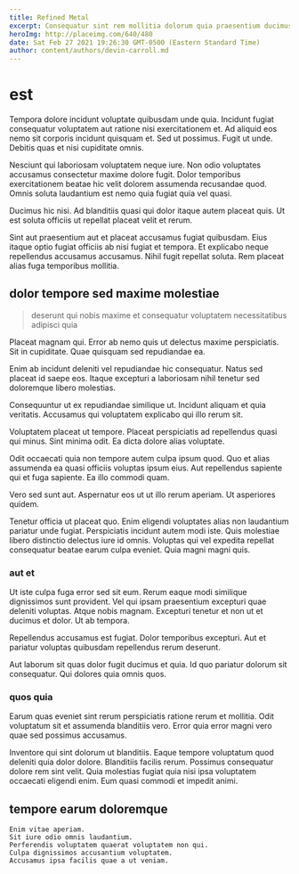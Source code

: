 ```yaml
---
title: Refined Metal
excerpt: Consequatur sint rem mollitia dolorum quia praesentium ducimus voluptas assumenda. Et neque esse esse vero. Quae facilis possimus explicabo et. Voluptatibus consequatur incidunt quis fugit velit neque totam quas voluptate.
heroImg: http://placeimg.com/640/480
date: Sat Feb 27 2021 19:26:30 GMT-0500 (Eastern Standard Time)
author: content/authors/devin-carroll.md
---
```

# est

Tempora dolore incidunt voluptate quibusdam unde quia. Incidunt fugiat consequatur voluptatem aut ratione nisi exercitationem et. Ad aliquid eos nemo sit corporis incidunt quisquam et. Sed ut possimus. Fugit ut unde. Debitis quas et nisi cupiditate omnis.
  
Nesciunt qui laboriosam voluptatem neque iure. Non odio voluptates accusamus consectetur maxime dolore fugit. Dolor temporibus exercitationem beatae hic velit dolorem assumenda recusandae quod. Omnis soluta laudantium est nemo quia fugiat quia vel quasi.
  
Ducimus hic nisi. Ad blanditiis quasi qui dolor itaque autem placeat quis. Ut est soluta officiis ut repellat placeat velit et rerum.
  
Sint aut praesentium aut et placeat accusamus fugiat quibusdam. Eius itaque optio fugiat officiis ab nisi fugiat et tempora. Et explicabo neque repellendus accusamus accusamus. Nihil fugit repellat soluta. Rem placeat alias fuga temporibus mollitia.

## dolor tempore sed maxime molestiae

> deserunt qui nobis maxime et consequatur voluptatem necessitatibus adipisci quia

Placeat magnam qui. Error ab nemo quis ut delectus maxime perspiciatis. Sit in cupiditate. Quae quisquam sed repudiandae ea.
  
Enim ab incidunt deleniti vel repudiandae hic consequatur. Natus sed placeat id saepe eos. Itaque excepturi a laboriosam nihil tenetur sed doloremque libero molestias.
  
Consequuntur ut ex repudiandae similique ut. Incidunt aliquam et quia veritatis. Accusamus qui voluptatem explicabo qui illo rerum sit.
  
Voluptatem placeat ut tempore. Placeat perspiciatis ad repellendus quasi qui minus. Sint minima odit. Ea dicta dolore alias voluptate.
  
Odit occaecati quia non tempore autem culpa ipsum quod. Quo et alias assumenda ea quasi officiis voluptas ipsum eius. Aut repellendus sapiente qui et fuga sapiente. Ea illo commodi quam.
  
Vero sed sunt aut. Aspernatur eos ut ut illo rerum aperiam. Ut asperiores quidem.
  
Tenetur officia ut placeat quo. Enim eligendi voluptates alias non laudantium pariatur unde fugiat. Perspiciatis incidunt autem modi iste. Quis molestiae libero distinctio delectus iure id omnis. Voluptas qui vel expedita repellat consequatur beatae earum culpa eveniet. Quia magni magni quis.

### aut et

Ut iste culpa fuga error sed sit eum. Rerum eaque modi similique dignissimos sunt provident. Vel qui ipsam praesentium excepturi quae deleniti voluptas. Atque nobis magnam. Excepturi tenetur et non ut et ducimus et dolor. Ut ab tempora.
  
Repellendus accusamus est fugiat. Dolor temporibus excepturi. Aut et pariatur voluptas quibusdam repellendus rerum deserunt.
  
Aut laborum sit quas dolor fugit ducimus et quia. Id quo pariatur dolorum sit consequatur. Qui dolores quia omnis quos.

### quos quia

Earum quas eveniet sint rerum perspiciatis ratione rerum et mollitia. Odit voluptatum sit et assumenda blanditiis vero. Error quia error magni vero quae sed possimus accusamus.
  
Inventore qui sint dolorum ut blanditiis. Eaque tempore voluptatum quod deleniti quia dolor dolore. Blanditiis facilis rerum. Possimus consequatur dolore rem sint velit. Quia molestias fugiat quia nisi ipsa voluptatem occaecati eligendi enim. Eum quasi commodi et impedit animi.

## tempore earum doloremque

```text
Enim vitae aperiam.
Sit iure odio omnis laudantium.
Perferendis voluptatem quaerat voluptatem non qui.
Culpa dignissimos accusantium voluptatem.
Accusamus ipsa facilis quae a ut veniam.
```

